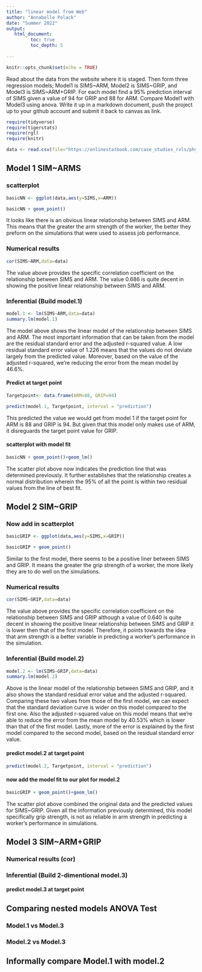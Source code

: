```yaml
---
title: "linear model from Web"
author: "Annabelle Polack"
date: "Summer 2022"
output:
   html_document:
         toc: true
         toc_depth: 5
        
---
```


```r
knitr::opts_chunk$set(echo = TRUE)
```

Read about the data from the website where it is staged.  Then form three regression models; Model1 is SIMS~ARM, Model2 is SIMS~GRIP, and Model3 is SIMS~ARM+GRIP. For each model find a 95% prediction interval of SIMS given a value of 94  for GRIP and 88 for ARM. Compare Model1 with Model3 using anova. Write it up in a markdown document, push the project up to your github account and submit it back to canvas as link. 

 


```r
require(tidyverse)
require(tigerstats)
require(rgl)
require(knitr)

```

```r
data <- read.csv(file="https://onlinestatbook.com/case_studies_rvls/physical_strength/data.txt",sep="",header=TRUE)  

```

## Model 1 SIM~ARMS


### scatterplot
```r
basicNN <- ggplot(data,aes(y=SIMS,x=ARM))
```
```r
basicNN + geom_point()
```

It looks like there is an obvious linear relationship between SIMS and ARM. This means that the greater the arm strength of the worker, the better they preform on the simulations that were used to assess job performance. 

### Numerical results
```r
cor(SIMS~ARM,data=data)
```

The value above provides the specific correlation coefficient on the relationship between SIMS and ARM. The value 0.686 is quite decent in showing the positive linear relationship between SIMS and ARM. 

### Inferential  (Build model.1)
```r
model.1 <- lm(SIMS~ARM,data=data)
summary.lm(model.1)
```

The model above shows the linear model of the relationship between SIMS and ARM. The most important information that can be taken from the model are the residual standard error and the adjusted r-squared value. A low residual standard error value of 1.226 means that the values do not deviate largely from the predicted value. Moreover, based on the value of the adjusted r-squared, we're reducing the error from the mean model by 46.6%.

#### Predict at target point

```r
Targetpoint<- data.frame(ARM=88, GRIP=94)
```

```r
predict(model.1, Targetpoint, interval = "prediction")

```

This predicted the value we would get from model 1 if the target point for ARM is 88 and GRIP is 94. But given that this model only makes use of ARM, it disreguards the target point value for GRIP.

#### scatterplot with model fit

```r
basicNN + geom_point()+geom_lm()
```
  
The scatter plot above now indicates the prediction line that was determined previously. It further establishes that the relationship creates a normal distribution wherein the 95% of all the point is within two residual values from the line of best fit. 

## Model 2 SIM~GRIP

### Now add in scatterplot

```r
basicGRIP <- ggplot(data,aes(y=SIMS,x=GRIP))
```
```r
basicGRIP + geom_point()
```

Similar to the first model, there seems to be a positive liner between SIMS and GRIP. It means the greater the grip strength of a worker, the more likely they are to do well on the simulations.  

### Numerical results 

```r
cor(SIMS~GRIP,data=data)
```
The value above provides the specific correlation coefficient on the relationship between SIMS and GRIP although a value of 0.640 is quite decent in showing the positive linear relationship between SIMS and GRIP it is lower then that of the first model. Therefore, it points towards the idea that arm strength is a better variable in predicting a worker's performance in the simulation.

### Inferential  (Build model.2)
```r
model.2 <- lm(SIMS~GRIP,data=data)
summary.lm(model.2)
```  
Above is the linear model of the relationship between SIMS and GRIP, and it also shows the standard residual error value and the adjusted r-squared. Comparing these two values from those of the first model, we can expect that the standard deviation curve is wider on this model compared to the first one. Also the adjusted r-squared value on this model means that we're able to reduce the error from the mean model by 40.53% which is lower than that of the first model. Lastly, more of the error is explained by the first model compared to the second model, based on the residual standard error value.  


#### predict model.2 at target point

```r
predict(model.2, Targetpoint, interval = "prediction")

```

#### now add the model fit to our plot for model.2

```r
basicGRIP + geom_point()+geom_lm()
```

The scatter plot above combined the original data and the predicted values for SIMS~GRIP. Given all the information previously determined, this model specifically grip strength, is not as reliable in arm strength in predicting a worker's performance in simulations. 

## Model 3 SIM~ARM+GRIP


### Numerical results (cor)


### Inferential  (Build 2-dimentional model.3)

#### predict model.3 at target point
  

## Comparing nested models ANOVA Test

### Model.1 vs Model.3
### Model.2 vs Model.3

## Informally compare Model.1 with model.2

